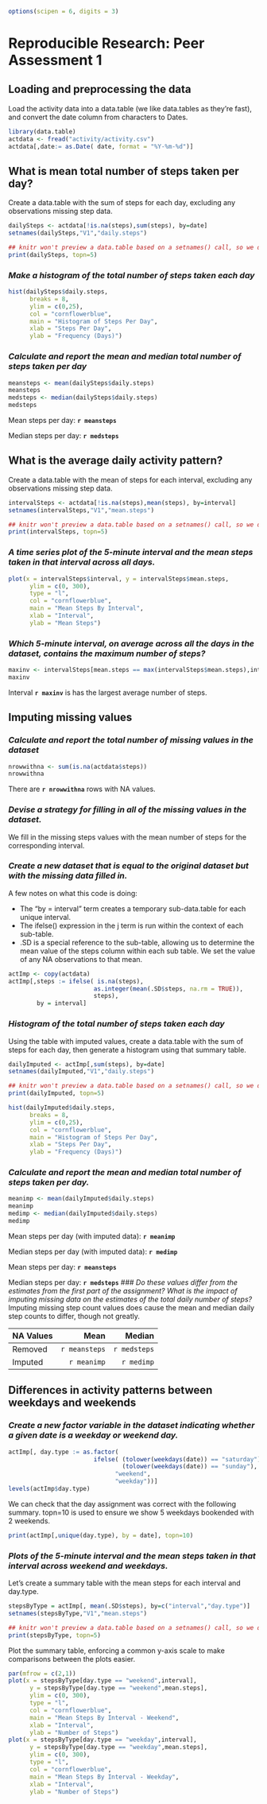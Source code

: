 ```r
options(scipen = 6, digits = 3)
```

# Reproducible Research: Peer Assessment 1

## Loading and preprocessing the data

Load the activity data into a data.table (we like data.tables as they're fast), and convert the date column from characters to Dates.
```r
library(data.table)
actdata <- fread("activity/activity.csv")
actdata[,date:= as.Date( date, format = "%Y-%m-%d")]
```

## What is mean total number of steps taken per day?
Create a data.table with the sum of steps for each day, excluding any observations missing step data.
```r
dailySteps <- actdata[!is.na(steps),sum(steps), by=date]
setnames(dailySteps,"V1","daily.steps")
```
```r
## knitr won't preview a data.table based on a setnames() call, so we do it ourselves
print(dailySteps, topn=5)
```
### *Make a histogram of the total number of steps taken each day*
```r
hist(dailySteps$daily.steps, 
      breaks = 8,
      ylim = c(0,25),
      col = "cornflowerblue",
      main = "Histogram of Steps Per Day",
      xlab = "Steps Per Day",
      ylab = "Frequency (Days)")
```
### *Calculate and report the mean and median total number of steps taken per day*
```r
meansteps <- mean(dailySteps$daily.steps)
meansteps
medsteps <- median(dailySteps$daily.steps)
medsteps
```
Mean steps per day: **`r meansteps`**

Median steps per day: **`r medsteps`**

## What is the average daily activity pattern?
Create a data.table with the mean of steps for each interval, excluding any observations missing step data.
```r
intervalSteps <- actdata[!is.na(steps),mean(steps), by=interval]
setnames(intervalSteps,"V1","mean.steps")
```
```r
## knitr won't preview a data.table based on a setnames() call, so we do it ourselves
print(intervalSteps, topn=5)
```

### *A time series plot of the 5-minute interval and the mean steps taken in that interval across all days.*
```r
plot(x = intervalSteps$interval, y = intervalSteps$mean.steps,
      ylim = c(0, 300),
      type = "l",
      col = "cornflowerblue",
      main = "Mean Steps By Interval",
      xlab = "Interval",
      ylab = "Mean Steps")
```

### *Which 5-minute interval, on average across all the days in the dataset, contains the maximum number of steps?*
```r
maxinv <- intervalSteps[mean.steps == max(intervalSteps$mean.steps),interval]
maxinv
```
Interval **`r maxinv`** is has the largest average number of steps.

## Imputing missing values
### *Calculate and report the total number of missing values in the dataset*
```r
nrowwithna <- sum(is.na(actdata$steps))
nrowwithna
```
There are **`r nrowwithna`** rows with NA values.

### *Devise a strategy for filling in all of the missing values in the dataset.*
We fill in the missing steps values with the mean number of steps for the corresponding interval.

### *Create a new dataset that is equal to the original dataset but with the missing data filled in.*
A few notes on what this code is doing:

* The "by = interval" term creates a temporary sub-data.table for each unique interval.
* The ifelse() expression in the j term is run within the context of each sub-table. 
* .SD is a special reference to the sub-table, allowing us to determine the mean value of the steps column within each sub table. We set the value of any NA observations to that mean.

```r
actImp <- copy(actdata)
actImp[,steps := ifelse( is.na(steps), 
                        as.integer(mean(.SD$steps, na.rm = TRUE)), 
                        steps),
        by = interval]
```

### *Histogram of the total number of steps taken each day*
Using the table with imputed values, create a data.table with the sum of steps for each day, then generate a histogram using that summary table.

```r
dailyImputed <- actImp[,sum(steps), by=date]
setnames(dailyImputed,"V1","daily.steps")
```
```r
## knitr won't preview a data.table based on a setnames() call, so we do it ourselves
print(dailyImputed, topn=5)
```
```r
hist(dailyImputed$daily.steps, 
      breaks = 8,
      ylim = c(0,25),
      col = "cornflowerblue",
      main = "Histogram of Steps Per Day",
      xlab = "Steps Per Day",
      ylab = "Frequency (Days)")
```

### *Calculate and report the mean and median total number of steps taken per day.*
```r
meanimp <- mean(dailyImputed$daily.steps)
meanimp
medimp <- median(dailyImputed$daily.steps)
medimp
```
Mean steps per day (with imputed data): **`r meanimp`**

Median steps per day (with imputed data): **`r medimp`**

Mean steps per day: **`r meansteps`**

Median steps per day: **`r medsteps`**
### *Do these values differ from the estimates from the first part of the assignment? What is the impact of imputing missing data on the estimates of the total daily number of steps?*
Imputing missing step count values does cause the mean and median daily step counts to differ, though not greatly. 

| NA Values   | Mean           | Median        |
| ----------- | -------------: | ------------: |
| Removed     | `r meansteps`  | `r medsteps`  |
| Imputed     | `r meanimp`    | `r medimp`    |


## Differences in activity patterns between weekdays and weekends
### *Create a new factor variable in the dataset indicating whether a given date is a weekday or weekend day.*
```r
actImp[, day.type := as.factor(
                        ifelse( (tolower(weekdays(date)) == "saturday") | 
                                (tolower(weekdays(date)) == "sunday"),
                              "weekend", 
                              "weekday"))]
levels(actImp$day.type)
```
We can check that the day assignment was correct with the following summary. topn=10 is used to ensure we show 5 weekdays bookended with 2 weekends.
```r
print(actImp[,unique(day.type), by = date], topn=10)
```
### *Plots of the 5-minute interval and the mean steps taken in that interval across weekend and weekdays.*
Let's create a summary table with the mean steps for each interval and day.type.
```r
stepsByType = actImp[, mean(.SD$steps), by=c("interval","day.type")]
setnames(stepsByType,"V1","mean.steps")
```
```r
## knitr won't preview a data.table based on a setnames() call, so we do it ourselves
print(stepsByType, topn=5)
```
Plot the summary table, enforcing a common y-axis scale to make comparisons between the plots easier.
```r
par(mfrow = c(2,1))
plot(x = stepsByType[day.type == "weekend",interval],
      y = stepsByType[day.type == "weekend",mean.steps],
      ylim = c(0, 300),
      type = "l",
      col = "cornflowerblue",
      main = "Mean Steps By Interval - Weekend",
      xlab = "Interval",
      ylab = "Number of Steps")
plot(x = stepsByType[day.type == "weekday",interval],
      y = stepsByType[day.type == "weekday",mean.steps],
      ylim = c(0, 300),
      type = "l",
      col = "cornflowerblue",
      main = "Mean Steps By Interval - Weekday",
      xlab = "Interval",
      ylab = "Number of Steps")
```